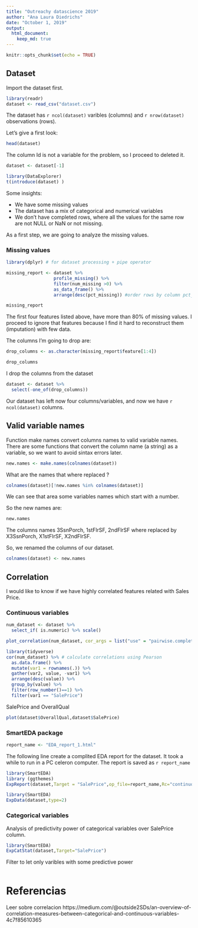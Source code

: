 ```yaml
---
title: "Outreachy datascience 2019"
author: "Ana Laura Diedrichs"
date: "October 1, 2019"
output: 
  html_document:
    keep_md: true
---
```


```r
knitr::opts_chunk$set(echo = TRUE)
```

## Dataset

Import the dataset first.
```r
library(readr)
dataset <- read_csv("dataset.csv")

```

The dataset has `r ncol(dataset)` varibles (columns) and `r nrow(dataset)` observations (rows). 

Let's give a first look:

```r
head(dataset)
```

The column Id is not a variable for the problem, so I proceed to deleted it.

```r
dataset <- dataset[-1]
```

```r
library(DataExplorer)
t(introduce(dataset) )
```

Some insights:

* We have some missing values
* The dataset has a mix of categorical and numerical variables
* We don't have completed rows, where all the values for the same row are not NULL or NaN or not missing.

As a first step, we are going to analyze the missing values.

### Missing values 

```r
library(dplyr) # for dataset processing + pipe operator

missing_report <- dataset %>% 
                  profile_missing() %>% 
                  filter(num_missing >0) %>%
                  as_data_frame() %>%
                  arrange(desc(pct_missing)) #order rows by column pct_missing

missing_report
```

The first four features listed above, have more than 80% of missing values. I proceed to ignore that features because I find it hard to reconstruct them (imputation) with few data.

The columns I'm going to drop are:
```r
drop_columns <- as.character(missing_report$feature[1:4])

drop_columns
```

I drop the columns from the dataset

```r
dataset <- dataset %>% 
  select(-one_of(drop_columns)) 
```

Our dataset has left now four columns/variables, and now we have `r ncol(dataset)` columns.


## Valid variable names

Function make names convert columns names to valid variable names. There are some functions that convert the column name (a string) as a variable, so we want to avoid 
sintax errors later.

```r
new.names <- make.names(colnames(dataset))
```


What are the names that where replaced ?
```r

colnames(dataset)[!new.names %in% colnames(dataset)]
```

We can see that area some variables names which start with a number. 

So the new names are:

```r
new.names
```

The columns names 3SsnPorch, 1stFlrSF, 2ndFlrSF where replaced by X3SsnPorch, X1stFlrSF, X2ndFlrSF.

So, we renamed the columns of our dataset.

```r
colnames(dataset) <- new.names
```

## Correlation 

I would like to know if we have highly correlated features related with Sales Price.

### Continuous variables

```r
num_dataset <- dataset %>% 
  select_if( is.numeric) %>% scale()

plot_correlation(num_dataset, cor_args = list("use" = "pairwise.complete.obs"))
```
```r
library(tidyverse)
cor(num_dataset) %>% # calculate correlations using Pearson
  as.data.frame() %>%
  mutate(var1 = rownames(.)) %>%
  gather(var2, value, -var1) %>%
  arrange(desc(value)) %>% 
  group_by(value) %>% 
  filter(row_number()==1) %>%
  filter(var1 == "SalePrice")

```

SalePrice and OverallQual

```r
plot(dataset$OverallQual,dataset$SalePrice)
```

### SmartEDA package

```r
report_name <- "EDA_report_1.html"
```

The following line create a complited EDA report for the dataset. It took a while to run in a PC celeron computer. The report is saved as `r report_name`

```r
library(SmartEDA)
library (ggthemes)
ExpReport(dataset,Target = "SalePrice",op_file=report_name,Rc="continuous",sc=2,sn=2)
```
```r
library(SmartEDA)
ExpData(dataset,type=2)
```



### Categorical variables
Analysis of predictivity power of categorical variables over SalePrice column.


```r
library(SmartEDA)
ExpCatStat(dataset,Target="SalePrice")
```

Filter to let only varibles with some predictive power

```r

```
# Referencias

Leer sobre correlacion https://medium.com/@outside2SDs/an-overview-of-correlation-measures-between-categorical-and-continuous-variables-4c7f85610365

